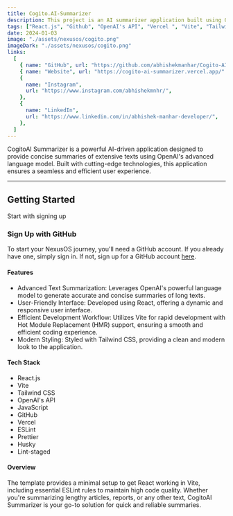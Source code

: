 ```yaml
---
title: Cogito.AI-Summarizer
description: This project is an AI summarizer application built using OpenAI's API, React, Vite, and Tailwind CSS. The template provides a minimal setup to get React working in Vite with Hot Module Replacement (HMR) and includes some ESLint rules for code quality.
tags: ["React.js", "Github", "OpenAI's API", "Vercel ", "Vite", "Tailwind CSS", "JavaScript"]
date: 2024-01-03
image: "./assets/nexusos/cogito.png"
imageDark: "./assets/nexusos/cogito.png"
links:
  [
    { name: "GitHub", url: "https://github.com/abhishekmanhar/Cogito-AI-Summarizer" },
    { name: "Website", url: "https://cogito-ai-summarizer.vercel.app/" },
    {
      name: "Instagram",
      url: "https://www.instagram.com/abhishekmnhr/",
    },
    {
      name: "LinkedIn",
      url: "https://www.linkedin.com/in/abhishek-manhar-developer/",
    },
  ]
---
```


<Callout>
  CogitoAI Summarizer is a powerful AI-driven application designed to provide concise summaries of extensive texts using OpenAI's advanced language model. Built with cutting-edge technologies, this application ensures a seamless and efficient user experience.
</Callout>

---


## Getting Started

Start with signing up

### Sign Up with GitHub

To start your NexusOS journey, you'll need a GitHub account. If you already have one, simply sign in. If not, sign up for a GitHub account [here](https://github.com/join).

#### Features

- Advanced Text Summarization: Leverages OpenAI's powerful language model to generate accurate and concise summaries of long texts.
- User-Friendly Interface: Developed using React, offering a dynamic and responsive user interface.
- Efficient Development Workflow: Utilizes Vite for rapid development with Hot Module Replacement (HMR) support, ensuring a smooth and efficient coding experience.
- Modern Styling: Styled with Tailwind CSS, providing a clean and modern look to the application.

#### Tech Stack

- React.js
- Vite
- Tailwind CSS
- OpenAI's API
- JavaScript
- GitHub
- Vercel
- ESLint
- Prettier
- Husky
- Lint-staged


#### Overview

The template provides a minimal setup to get React working in Vite, including essential ESLint rules to maintain high code quality. Whether you're summarizing lengthy articles, reports, or any other text, CogitoAI Summarizer is your go-to solution for quick and reliable summaries.